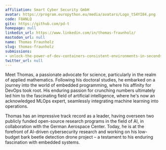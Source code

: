 ```yaml
---
affiliation: Smart Cyber Security GmbH
avatar: https://program.europython.eu/media/avatars/Logo_tS4YI84.png
code: F8ANLQ
gitx: https://github.com/pd-t
homepage: null
linkedin_url: https://www.linkedin.com/in/thomas-fraunholz/
mastodon_url: null
name: Thomas Fraunholz
slug: thomas-fraunholz
submissions:
- unlock-the-power-of-dev-containers-consistent-environments-in-seconds
twitter_url: null
---
```


Meet Thomas, a passionate advocate for science, particularly in the realm of applied mathematics. Following his doctoral studies, he embarked on a journey into the world of embedded programming, where his affinity for DevOps took root. His enduring passion for crunching numbers ultimately led him to the fascinating field of artificial intelligence, where he's now an acknowledged MLOps expert, seamlessly integrating machine learning into operations.

Thomas has an impressive track record as a leader, having overseen two publicly funded open-source research programs in the field of AI, in collaboration with the German Aerospace Center. Today, he is at the forefront of AI-driven cybersecurity research and working on his low-budget bark beetle detection drone project – a testament to his enduring fascination with embedded systems.
